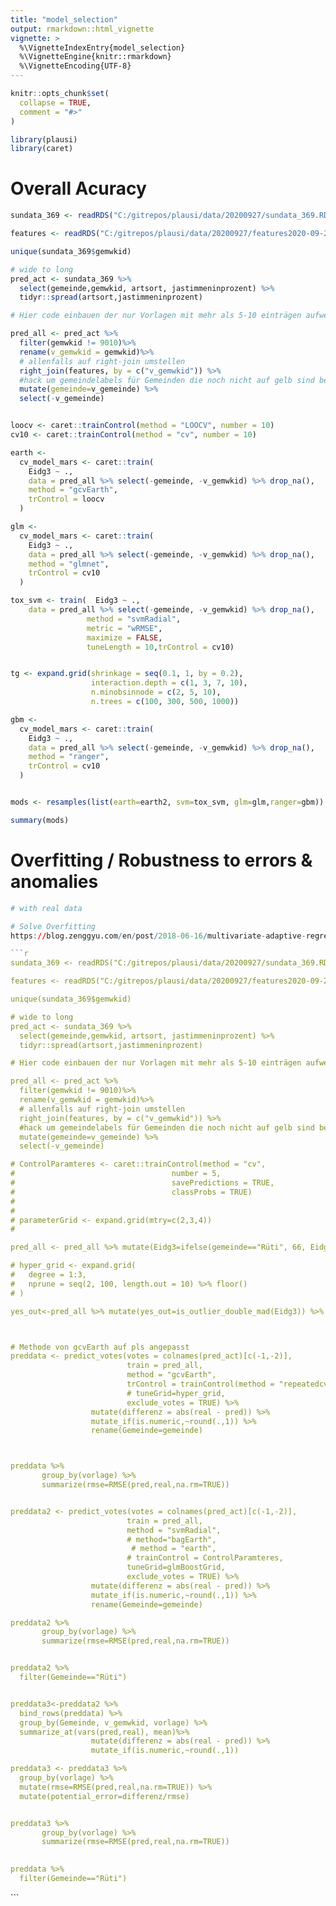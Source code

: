 ```yaml
---
title: "model_selection"
output: rmarkdown::html_vignette
vignette: >
  %\VignetteIndexEntry{model_selection}
  %\VignetteEngine{knitr::rmarkdown}
  %\VignetteEncoding{UTF-8}
---
```


```r
knitr::opts_chunk$set(
  collapse = TRUE,
  comment = "#>"
)
```

```r
library(plausi)
library(caret)
```

# Overall Acuracy

```r


sundata_369 <- readRDS("C:/gitrepos/plausi/data/20200927/sundata_369.RDS")

features <- readRDS("C:/gitrepos/plausi/data/20200927/features2020-09-27.RDS")

unique(sundata_369$gemwkid)

# wide to long
pred_act <- sundata_369 %>% 
  select(gemeinde,gemwkid, artsort, jastimmeninprozent) %>% 
  tidyr::spread(artsort,jastimmeninprozent)

# Hier code einbauen der nur Vorlagen mit mehr als 5-10 einträgen aufweist

pred_all <- pred_act %>% 
  filter(gemwkid != 9010)%>% 
  rename(v_gemwkid = gemwkid)%>% 
  # allenfalls auf right-join umstellen
  right_join(features, by = c("v_gemwkid")) %>% 
  #hack um gemeindelabels für Gemeinden die noch nicht auf gelb sind beizubehalten
  mutate(gemeinde=v_gemeinde) %>% 
  select(-v_gemeinde)


loocv <- caret::trainControl(method = "LOOCV", number = 10)
cv10 <- caret::trainControl(method = "cv", number = 10)

earth <- 
  cv_model_mars <- caret::train(
    Eidg3 ~ ., 
    data = pred_all %>% select(-gemeinde, -v_gemwkid) %>% drop_na(),
    method = "gcvEarth",
    trControl = loocv
  )

glm <- 
  cv_model_mars <- caret::train(
    Eidg3 ~ ., 
    data = pred_all %>% select(-gemeinde, -v_gemwkid) %>% drop_na(),
    method = "glmnet",
    trControl = cv10
  )

tox_svm <- train(  Eidg3 ~ ., 
    data = pred_all %>% select(-gemeinde, -v_gemwkid) %>% drop_na(),
                 method = "svmRadial", 
                 metric = "wRMSE",
                 maximize = FALSE,
                 tuneLength = 10,trControl = cv10)


tg <- expand.grid(shrinkage = seq(0.1, 1, by = 0.2), 
                  interaction.depth = c(1, 3, 7, 10),
                  n.minobsinnode = c(2, 5, 10),
                  n.trees = c(100, 300, 500, 1000))

gbm <- 
  cv_model_mars <- caret::train(
    Eidg3 ~ ., 
    data = pred_all %>% select(-gemeinde, -v_gemwkid) %>% drop_na(),
    method = "ranger",
    trControl = cv10
  )


mods <- resamples(list(earth=earth2, svm=tox_svm, glm=glm,ranger=gbm))

summary(mods)

```
# Overfitting / Robustness to errors & anomalies

```r

# with real data 

# Solve Overfitting
https://blog.zenggyu.com/en/post/2018-06-16/multivariate-adaptive-regression-splines-in-a-nutshell/

```r

sundata_369 <- readRDS("C:/gitrepos/plausi/data/20200927/sundata_369.RDS")

features <- readRDS("C:/gitrepos/plausi/data/20200927/features2020-09-27.RDS")

unique(sundata_369$gemwkid)

# wide to long
pred_act <- sundata_369 %>% 
  select(gemeinde,gemwkid, artsort, jastimmeninprozent) %>% 
  tidyr::spread(artsort,jastimmeninprozent)

# Hier code einbauen der nur Vorlagen mit mehr als 5-10 einträgen aufweist

pred_all <- pred_act %>% 
  filter(gemwkid != 9010)%>% 
  rename(v_gemwkid = gemwkid)%>% 
  # allenfalls auf right-join umstellen
  right_join(features, by = c("v_gemwkid")) %>% 
  #hack um gemeindelabels für Gemeinden die noch nicht auf gelb sind beizubehalten
  mutate(gemeinde=v_gemeinde) %>% 
  select(-v_gemeinde)

# ControlParamteres <- caret::trainControl(method = "cv",
#                                   number = 5,
#                                   savePredictions = TRUE,
#                                   classProbs = TRUE)
# 
# 
# parameterGrid <- expand.grid(mtry=c(2,3,4))
# 

pred_all <- pred_all %>% mutate(Eidg3=ifelse(gemeinde=="Rüti", 66, Eidg3))

# hyper_grid <- expand.grid(
#   degree = 1:3,
#   nprune = seq(2, 100, length.out = 10) %>% floor()
# )

yes_out<-pred_all %>% mutate(yes_out=is_outlier_double_mad(Eidg3)) %>% filter(yes_out==TRUE)



# Methode von gcvEarth auf pls angepasst
preddata <- predict_votes(votes = colnames(pred_act)[c(-1,-2)], 
                          train = pred_all, 
                          method = "gcvEarth",
                          trControl = trainControl(method = "repeatedcv", number = 10, repeats = 5),
                          # tuneGrid=hyper_grid,
                          exclude_votes = TRUE) %>% 
                  mutate(differenz = abs(real - pred)) %>% 
                  mutate_if(is.numeric,~round(.,1)) %>% 
                  rename(Gemeinde=gemeinde)



preddata %>% 
       group_by(vorlage) %>% 
       summarize(rmse=RMSE(pred,real,na.rm=TRUE))


preddata2 <- predict_votes(votes = colnames(pred_act)[c(-1,-2)], 
                          train = pred_all, 
                          method = "svmRadial",
                          # method="bagEarth",
                           # method = "earth",
                          # trainControl = ControlParamteres,
                          tuneGrid=glmBoostGrid,
                          exclude_votes = TRUE) %>% 
                  mutate(differenz = abs(real - pred)) %>% 
                  mutate_if(is.numeric,~round(.,1)) %>% 
                  rename(Gemeinde=gemeinde)

preddata2 %>% 
       group_by(vorlage) %>% 
       summarize(rmse=RMSE(pred,real,na.rm=TRUE))


preddata2 %>% 
  filter(Gemeinde=="Rüti")


preddata3<-preddata2 %>% 
  bind_rows(preddata) %>% 
  group_by(Gemeinde, v_gemwkid, vorlage) %>% 
  summarize_at(vars(pred,real), mean)%>% 
                  mutate(differenz = abs(real - pred)) %>% 
                  mutate_if(is.numeric,~round(.,1)) 

preddata3 <- preddata3 %>% 
  group_by(vorlage) %>% 
  mutate(rmse=RMSE(pred,real,na.rm=TRUE)) %>% 
  mutate(potential_error=differenz/rmse)


preddata3 %>% 
       group_by(vorlage) %>% 
       summarize(rmse=RMSE(pred,real,na.rm=TRUE))
                  

preddata %>% 
  filter(Gemeinde=="Rüti")


```

```

